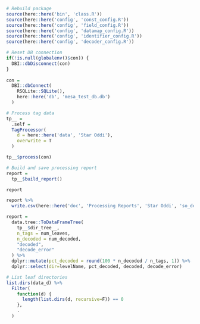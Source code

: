 ```r
# Rebuild package
source(here::here('bin', 'class.R'))
source(here::here('config', 'const_config.R'))
source(here::here('config', 'field_config.R'))
source(here::here('config', 'datamap_config.R'))
source(here::here('config', 'identifier_config.R'))
source(here::here('config', 'decoder_config.R'))

# Reset DB connection
if(!is.null(globalenv()$con)) {
  DBI::dbDisconnect(con)
}
  
con = 
  DBI::dbConnect(
    RSQLite::SQLite(),
    here::here('db', 'mesa_test_db.db')
  )

# Process tag data
tp__ = 
  .self = 
  TagProcessor(
    d = here::here('data', 'Star Oddi'),
    overwrite = T
  )

tp__$process(con)

# Build and save processing report
report = 
  tp__$build_report()

report

report %>% 
  write.csv(here::here('doc', 'Processing Reports', 'Star Oddi', 'so_decode_report.csv'), row.names = F)
```





```r
report = 
  data.tree::ToDataFrameTree(
    tp__$dir_tree__, 
    n_tags = num_leaves,
    n_decoded = num_decoded,
    "decoded",
    "decode_error"
  ) %>% 
  dplyr::mutate(pct_decoded = round(100 * n_decoded / n_tags, 1)) %>% 
  dplyr::select(dir=levelName, pct_decoded, decoded, decode_error)
```


```r
# List leaf directories
list.dirs(data_d) %>% 
  Filter(
    function(d) {
      length(list.dirs(d, recursive=F)) == 0
    },
    .
  )
```




















